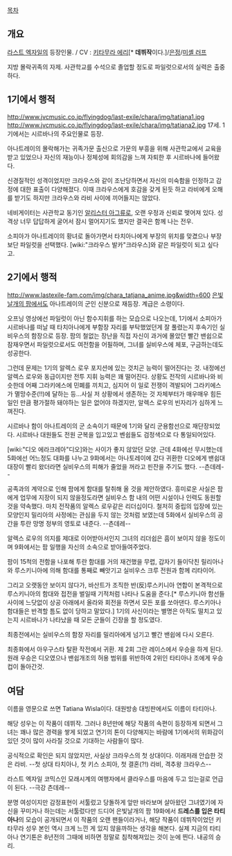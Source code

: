 [[목차]]

== 개요 ==
[[라스트 엑자일]]의 등장인물.
/ CV : [[키타무라 에리]][* '''데뷔작'''이다.]/[[은정]]/[[미셸 러프]]

지방 몰락귀족의 자제. 사관학교를 수석으로 졸업할 정도로 파일럿으로서의 실력은 출중하다. 
== 1기에서 행적 ==
http://www.jvcmusic.co.jp/flyingdog/last-exile/chara/img/tatiana1.jpg
http://www.jvcmusic.co.jp/flyingdog/last-exile/chara/img/tatiana2.jpg
17세. 1기에서는 시르바나의 주요인물로 등장.

아나트레이의 몰락해가는 귀족가문 출신으로 가문의 부흥을 위해 사관학교에서 교육을 받고 있었으나 자신의 재능이나 정체성에 회의감을 느껴 자퇴한 후 시르바나에 들어왔다.

신경질적인 성격이었지만 크라우스와 같이 조난당하면서 자신의 미숙함을 인정하고 감정에 대한 표출이 다양해졌다. 이때 크라우스에게 호감을 갖게 된듯 하고 라비에게 오해를 받기도 하지만 크라우스와 라비 사이에 끼어들지는 않았다. 

네비게이터는 사관학교 동기인 [[알리스터 아그류]]로, 오랜 우정과 신뢰로 맺어져 있다. 성격상 너무 답답하게 굴어서 잠시 멀어지기도 했지만 결국은 함께 나는 전우. 

소피아가 아나트레이의 황녀로 돌아가면서 타치아나에게 부장의 위치를 맞겼으나 부장보단 파일럿을 선택했다. [wiki:"크라우스 발카"크라우스]와 같은 파일럿이 되고 싶다고.
== 2기에서 행적 ==
http://www.lastexile-fam.com/img/chara_tatjana_anime.jpg&width=600
[[은빛 날개의 팜]]에서도 아나트레이의 군인 신분으로 재등장.
계급은 소령이다.

오프닝 영상에선 파일럿이 아닌 함수지휘를 하는 모습으로 나오는데, 1기에서 소피아가 시르바나를 떠날 때 타치아나에게 부함장 자리를 부탁했었던게 잘 풀렸는지 후속기인 실비우스의 함장으로 등장. 팜의 철없는 장난을 직접 자신이 과거에 몰았던 빨간 밴쉽으로 잠재우면서 파일럿으로서도 여전함을 어필하며, 그녀를 실비우스에 체포, 구금하는데도 성공한다.

그런데 문제는 1기의 알렉스 로우 포지션에 있는 것치곤 능력이 떨어진다는 것. 내정에선 알렉스 로우와 동급이지만 전투 지휘 능력은 꽤 떨어진다. 상황도 전작의 시르바나와 비슷한데 어째 그라키에스에 민폐를 끼치고, 심지어 이 일로 전쟁이 격발되어 그라키에스가 멸망수준(!!)에 달하는 등...사실 저 상황에서 생존하는 것 자체부터가 매우매우 힘든 일인 만큼 평가절하 돼야하는 일은 없어야 하겠지만, 알렉스 로우의 빈자리가 심하게 느껴진다.

시르바나 함이 아나트레이의 군 소속이기 때문에 1기와 달리 군용함선으로 재단장되었다. 시르바나 대원들도 전원 군복을 입고있고 벤쉽들도 검정색으로 다 통일되어있다.

[wiki:"디오 에라크레아"디오]와는 사이가 좋지 않았던 모양. 근데 4화에선 무시했는데 5화에선 어느정도 대화를 나누고 9화에서는 아나토레이에 갔다 귀환한 디오에게 밴쉽대 대장이 빨리 왔더라면 실비우스의 피해가 줄었을 꺼라고 핀잔을 주기도 했다. --츤데레--

공족과의 계약으로 인해 팜에게 함대를 탈취해 올 것을 제안하였다. 흥미로운 사실은 팜에게 업무에 지장이 되지 않을정도라면 실비우스 함 내의 어떤 시설이나 인력도 동원할 것을 약속했다. 마치 전작품의 알렉스 로우같은 리더십이다. 철저히 중립의 입장에 있는 모양인지 밀리아의 사정에는 관심을 두지 않는 것처럼 보였는데 5화에서 실비우스의 공간을 투란 망명 정부의 영토로 내준다. --츤데레--  

알렉스 로우의 의지를 제대로 이어받아서인지 그녀의 리더쉽은 흠이 보이지 않을 정도이며 9화에서는 팜 일행을 자신의 소속으로 받아들여주었다.

팜이 15척의 전함을 나포해 투란 함대를 거의 재건했을 무렵, 갑자기 들이닥친 릴리아나와 루스키니아에 의해 함대를 통째로 빼앗기고 실비우스 크루 전원과 함께 리타이어. 

그리고 오랫동안 보이지 않다가, 바산트가 조직한 반(反)루스키니아 연합이 본격적으로 루스키니아의 함대와 접전을 벌일때 기적처럼 나타나 도움을 준다.[* 루스키니아 함선들 사이에 느닷없이 상공 아래에서 올라와 회전을 하면서 모든 포를 쏘아댄다. 루스키아나 함대들은 반격할 틈도 없이 당하고 말았다.] 1기의 사신이라는 별명은 아직도 떨치고 있는지 시르바나가 나타났을 때 모든 군들이 긴장을 할 정도였다.

최종전에서는 실비우스의 함장 자리를 밀리아에게 넘기고 빨간 밴쉽에 다시 오른다.

최종화에서 아우구스타 탈환 작전에서 귀환. 제 2회 그란 레이스에서 우승을 하게 된다. 원래 우승은 디오였으나 밴쉽개조의 허용 범위를 위반하여 2위인 타티아나 조에게 우승컵이 돌아간것.

== 여담 ==
이름을 영문으로 쓰면 Tatiana Wisla이다. 
대원방송 대빙판에서도 이름이 타티아나.

해당 성우는 이 작품이 데뷔작. 그러나 8년만에 해당 작품의 속편이 등장하게 되면서 그녀는 꽤나 많은 경력을 쌓게 되었고 연기의 톤이 다양해지는 바람에 1기에서의 위화감이 있던 것이 많이 사라질 것으로 기대하는 사람들이 많다.

공식적으로 확인은 되지 않았지만, 사실상 크라우스의 첫 상대이다. 이래저래 안습한 것은 라비.
--첫 상대 타치아나, 첫 키스 소피아, 첫 결혼(?!) 라비, 격추왕 크라우스--

라스트 엑자일 코믹스인 모래시계의 여행자에서 클라우스를 마음에 두고 있는걸로 언급이 된다. --극강 츤데레--

분명 여성이지만 감정표현이 서툴렀고 당돌하게 앞만 바라보며 살아왔던 그녀였기에 자신을 꾸미거나 하는데는 서툴렀다만 드디어 은빛날개의 팜 19화에서 '''드레스를 입은 타티아나'''의 모습이 공개되면서 이 작품의 오랜 팬들이라거나, 해당 작품이 데뷔작이었던 키타무라 성우 본인 역시 크게 느낀 게 있지 않을까하는 생각을 해본다. 실제 지금의 타티아나 연기톤은 8년전의 그때에 비하면 정말로 침착해져있는 것이 눈에 띈다. 내공의 승리.
